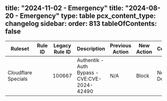 title: "2024-11-02 - Emergency"
title: "2024-08-20 - Emergency"
type: table
pcx_content_type: changelog
sidebar:
  order: 813
tableOfContents: false
---


<table style="width: 100%">
	<thead>
		<tr>
			<th>Ruleset</th>
			<th>Rule ID</th>
			<th>Legacy Rule ID</th>
			<th>Description</th>
			<th>Previous Action</th>
			<th>New Action</th>
			<th>Comments</th>
		</tr>
	</thead>
	<tbody>
		<tr>
			<td>Cloudflare Specials</td>
			<td>
				<RuleID id="86b480c7ed6b466e90921b631a48569a" />
			</td>
			<td>100667</td>
			<td>Authentik - Auth Bypass - CVE:CVE-2024-42490</td>
			<td>N/A</td>
			<td>Block</td>
			<td>New Detection</td>
		</tr>
	</tbody>
</table>
